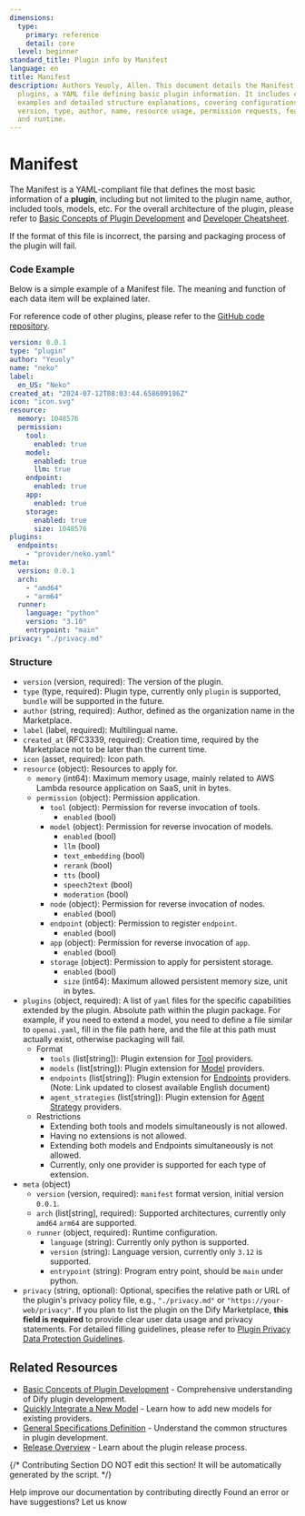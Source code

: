 ```yaml
---
dimensions:
  type:
    primary: reference
    detail: core
  level: beginner
standard_title: Plugin info by Manifest
language: en
title: Manifest
description: Authors Yeuoly, Allen. This document details the Manifest file in Dify
  plugins, a YAML file defining basic plugin information. It includes complete code
  examples and detailed structure explanations, covering configurations like plugin
  version, type, author, name, resource usage, permission requests, feature definitions,
  and runtime.
---
```


# Manifest

The Manifest is a YAML-compliant file that defines the most basic information of a **plugin**, including but not limited to the plugin name, author, included tools, models, etc. For the overall architecture of the plugin, please refer to [Basic Concepts of Plugin Development](/plugin_dev_en/0111-getting-started-dify-plugin.en) and [Developer Cheatsheet](/plugin_dev_en/0131-cheatsheet.en).

If the format of this file is incorrect, the parsing and packaging process of the plugin will fail.

### Code Example

Below is a simple example of a Manifest file. The meaning and function of each data item will be explained later.

For reference code of other plugins, please refer to the [GitHub code repository](https://github.com/langgenius/dify-official-plugins/blob/main/tools/google/manifest.yaml).

```yaml
version: 0.0.1
type: "plugin"
author: "Yeuoly"
name: "neko"
label:
  en_US: "Neko"
created_at: "2024-07-12T08:03:44.658609186Z"
icon: "icon.svg"
resource:
  memory: 1048576
  permission:
    tool:
      enabled: true
    model:
      enabled: true
      llm: true
    endpoint:
      enabled: true
    app:
      enabled: true
    storage:
      enabled: true
      size: 1048576
plugins:
  endpoints:
    - "provider/neko.yaml"
meta:
  version: 0.0.1
  arch:
    - "amd64"
    - "arm64"
  runner:
    language: "python"
    version: "3.10"
    entrypoint: "main"
privacy: "./privacy.md"
```

### Structure

*   `version` (version, required): The version of the plugin.
*   `type` (type, required): Plugin type, currently only `plugin` is supported, `bundle` will be supported in the future.
*   `author` (string, required): Author, defined as the organization name in the Marketplace.
*   `label` (label, required): Multilingual name.
*   `created_at` (RFC3339, required): Creation time, required by the Marketplace not to be later than the current time.
*   `icon` (asset, required): Icon path.
*   `resource` (object): Resources to apply for.
    *   `memory` (int64): Maximum memory usage, mainly related to AWS Lambda resource application on SaaS, unit in bytes.
    *   `permission` (object): Permission application.
        *   `tool` (object): Permission for reverse invocation of tools.
            *   `enabled` (bool)
        *   `model` (object): Permission for reverse invocation of models.
            *   `enabled` (bool)
            *   `llm` (bool)
            *   `text_embedding` (bool)
            *   `rerank` (bool)
            *   `tts` (bool)
            *   `speech2text` (bool)
            *   `moderation` (bool)
        *   `node` (object): Permission for reverse invocation of nodes.
            *   `enabled` (bool)
        *   `endpoint` (object): Permission to register `endpoint`.
            *   `enabled` (bool)
        *   `app` (object): Permission for reverse invocation of `app`.
            *   `enabled` (bool)
        *   `storage` (object): Permission to apply for persistent storage.
            *   `enabled` (bool)
            *   `size` (int64): Maximum allowed persistent memory size, unit in bytes.
*   `plugins` (object, required): A list of `yaml` files for the specific capabilities extended by the plugin. Absolute path within the plugin package. For example, if you need to extend a model, you need to define a file similar to `openai.yaml`, fill in the file path here, and the file at this path must actually exist, otherwise packaging will fail.
    *   Format
        *   `tools` (list[string]): Plugin extension for [Tool](/plugin_dev_en/0222-tool-plugin.en) providers.
        *   `models` (list[string]): Plugin extension for [Model](/plugin_dev_en/0131-model-plugin-introduction.en) providers.
        *   `endpoints` (list[string]): Plugin extension for [Endpoints](/plugin_dev_en/0432-develop-a-slack-bot-plugin.en) providers. (Note: Link updated to closest available English document)
        *   `agent_strategies` (list[string]): Plugin extension for [Agent Strategy](/plugin_dev_en/9433-agent-strategy-plugin.en) providers.
    *   Restrictions
        *   Extending both tools and models simultaneously is not allowed.
        *   Having no extensions is not allowed.
        *   Extending both models and Endpoints simultaneously is not allowed.
        *   Currently, only one provider is supported for each type of extension.
*   `meta` (object)
    *   `version` (version, required): `manifest` format version, initial version `0.0.1`.
    *   `arch` (list[string], required): Supported architectures, currently only `amd64` `arm64` are supported.
    *   `runner` (object, required): Runtime configuration.
        *   `language` (string): Currently only python is supported.
        *   `version` (string): Language version, currently only `3.12` is supported.
        *   `entrypoint` (string): Program entry point, should be `main` under python.
*   `privacy` (string, optional): Optional, specifies the relative path or URL of the plugin's privacy policy file, e.g., `"./privacy.md"` or `"https://your-web/privacy"`. If you plan to list the plugin on the Dify Marketplace, **this field is required** to provide clear user data usage and privacy statements. For detailed filling guidelines, please refer to [Plugin Privacy Data Protection Guidelines](/plugin_dev_en/0312-privacy-protection-guidelines.en).

## Related Resources

*   [Basic Concepts of Plugin Development](/plugin_dev_en/0111-getting-started-dify-plugin.en) - Comprehensive understanding of Dify plugin development.
*   [Quickly Integrate a New Model](/plugin_dev_en/0211-getting-started-new-model.en) - Learn how to add new models for existing providers.
*   [General Specifications Definition](/plugin_dev_en/0411-general-specifications.en) - Understand the common structures in plugin development.
*   [Release Overview](/plugin_dev_en/0321-release-overview.en) - Learn about the plugin release process.

{/*
Contributing Section
DO NOT edit this section!
It will be automatically generated by the script.
*/}

<CardGroup cols="2">
    <Card
        title="Edit this page"
        icon="pen-to-square"
        href="https://github.com/langgenius/dify-docs-mintlify/edit/main/plugin_dev_en/0411-plugin-info-by-manifest.en.mdx"
    >
        Help improve our documentation by contributing directly
    </Card>
    <Card
        title="Report an issue"
        icon="github"
        href="https://github.com/langgenius/dify-docs-mintlify/issues/new?title=Documentation%20Issue%3A%20plugin-info-by-manifest&body=%23%23%20Issue%20Description%0A%3C%21--%20Please%20briefly%20describe%20the%20issue%20you%20found%20--%3E%0A%0A%23%23%20Page%20Link%0Ahttps%3A%2F%2Fgithub.com%2Flanggenius%2Fdify-docs-mintlify%2Fblob%2Fmain%2Fplugin_dev_en%2F0411-plugin-info-by-manifest.en.mdx%0A%0A%23%23%20Suggested%20Changes%0A%3C%21--%20If%20you%20have%20specific%20suggestions%20for%20changes%2C%20please%20describe%20them%20here%20--%3E%0A%0A%3C%21--%20Thank%20you%20for%20helping%20improve%20our%20documentation%21%20--%3E"
    >
        Found an error or have suggestions? Let us know
    </Card>
</CardGroup>
